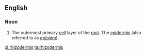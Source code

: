 ==English==

===Noun===
{{en-noun|-}}

# {{lb|en|biology}} The outermost primary [[cell]] layer of the [[root]]. The [[epidermis]] (also referred to as [[epiblem]]).

[[pl:rhizodermis]]
[[ta:rhizodermis]]